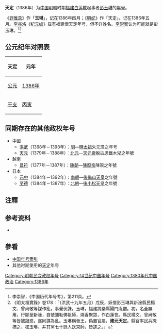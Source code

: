 {{Eranamebox|年号=天定
|起讫时间= 1386年
|政权= 
|帝王= [[彭玉琳|彭玉琳]]
|历时= 1年
|timeline= <timeline>
ImageSize  = width:200 height:50
PlotArea   = width:180 height:30 left:10 bottom:20
TimeAxis   = orientation:horizontal
DateFormat = yyyy
Period     = from:1368 till:1644
AlignBars  = early
ScaleMajor = increment:60 start:1368
Colors =
  id:canvas value:rgb(1,1,0.85)
BackgroundColors = canvas:canvas
PlotData =
  width:15 color:black
  bar:era from:start till:end
  bar:era from:1386 till:1386 color:red
</timeline>
|说明= <span style="color: red">天定</span>在'''明朝'''时期的位置。
}}
'''天定'''（1386年）为[[中国|中国]][[明朝|明朝]]时期[[福建|福建]][[白莲教|白莲教]]起事者[[彭玉琳|彭玉琳]]的[[年号|年号]]。

《[[罪惟录|罪惟录]]》作「'''玉琳'''」，记在1386年四月；《[[明纪|明纪]]》作「天定」，记在1386年五月。[[李兆洛|李兆洛]]《[[纪元编|纪元编]]》载有福建僧天定年号，但不详姓名。[[李崇智|李崇智]]认为可能就是彭玉琳。<ref>李崇智，《中国历代年号考》，第211頁。</ref><ref>《明太祖實錄》卷178：「〔洪武十九年五月〕戊辰，妖僧彭玉琳與新淦縣民楊文、曾尚敬等謀作亂，事覺伏誅。玉琳，福建將樂縣陽門庵僧。初，名全無用，行腳至新淦，自號彌勒佛祖師，燒香聚眾，作白蓮會。縣民楊文、曾尚敬等皆被誑惑，遂同謀為亂。玉琳稱晉王，偽置官屬，'''建元天定'''。縣官率民兵掩捕之，檻玉琳，并其黨七十餘人送京師，皆誅之。」</ref>

== 公元纪年对照表 ==
{| class="wikitable"  style="text-align:center;"
!天定!!元年
|-
![[公元|公元]]
|[[1386年|1386年]]
|-
![[干支|干支]]
|[[丙寅|丙寅]]
|}

== 同期存在的其他政权年号 ==
*中國
**[[洪武|洪武]]（1368年－1398年）：[[明朝|明]]—[[明太祖|明太祖]]朱元璋之年号 
**[[天元_(北元)|天元]]（1379年－1388年）：[[北元|北元]]—[[天元帝|天元帝]]脫古思鐵木兒之年號
*越南
**[[昌符|昌符]]（1377年－1387年）：[[陳朝_(越南)|陳朝]]—[[陳廢帝|陳廢帝]]陳晛之年號
*日本
**[[元中|元中]]（1384年－1392年）：[[南北朝_(日本)|南朝]]—[[後龜山天皇|後龜山天皇]]之年號
**[[至德_(日本)|至德]]（1384年－1387年）：[[南北朝_(日本)|北朝]]—[[後小松天皇|後小松天皇]]之年號

== 注釋 ==
{{Reflist}}

== 参考资料 ==
*{{Cite book|author=李崇智|title=中國歷代年號考|format=|url=|date=2004年12月|publisher=中華書局|location=北京|id=ISBN 7101025129}}

== 參看 ==
*[[中国年号列表#明朝|中国年号索引]]
*其他时期使用的[[天定|天定]]年号

{{明朝年號}}

[[Category:明朝民变政权年号|Category:明朝民变政权年号]]
[[Category:14世纪中国年号|Category:14世纪中国年号]]
[[Category:1380年代中国政治|Category:1380年代中国政治]]
[[Category:1386年|Category:1386年]]